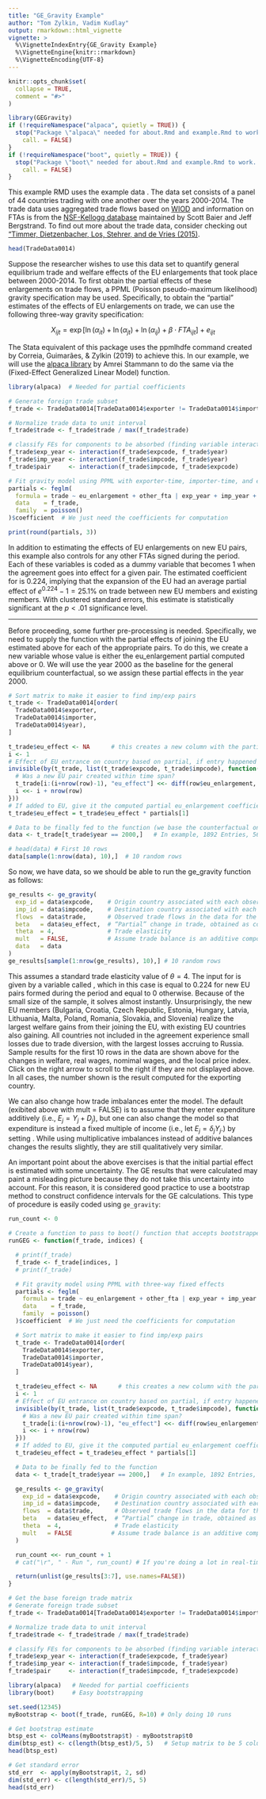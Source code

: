```yaml
---
title: "GE_Gravity Example"
author: "Tom Zylkin, Vadim Kudlay"
output: rmarkdown::html_vignette
vignette: >
  %\VignetteIndexEntry{GE_Gravity Example}
  %\VignetteEngine{knitr::rmarkdown}
  %\VignetteEncoding{UTF-8}
---
```


```r
knitr::opts_chunk$set(
  collapse = TRUE,
  comment = "#>"
)
```

```r
library(GEGravity)
if (!requireNamespace("alpaca", quietly = TRUE)) {
  stop("Package \"alpaca\" needed for about.Rmd and example.Rmd to work. Please install it.",
    call. = FALSE)
}
if (!requireNamespace("boot", quietly = TRUE)) {
  stop("Package \"boot\" needed for about.Rmd and example.Rmd to work. Please install it.",
    call. = FALSE)
}
```

This example RMD uses the example data \code{TradeData0014}. The data set consists of a panel of 44 countries trading with one another over the years 2000-2014. The trade data uses aggregated trade flows based on [WIOD](http://www.wiod.org/database/wiots16) and information on FTAs is from the [NSF-Kellogg database](https://sites.nd.edu/jeffrey-bergstrand/database-on-economic-integration-agreements/) maintained by Scott Baier and Jeff Bergstrand. To find out more about the trade data, consider checking out ["Timmer, Dietzenbacher, Los, Stehrer, and de Vries (2015)](https://www.researchgate.net/publication/274731196_An_Illustrated_User_Guide_to_the_World_Input-Output_Database_The_Case_of_Global_Automotive_Production).


```r
head(TradeData0014)
```

Suppose the researcher wishes to use this data set to quantify general equilibrium trade and welfare effects of the EU enlargements that took place between 2000-2014. To first obtain the partial effects of these enlargements on trade flows, a PPML (Poisson pseudo-maximum likelihood) gravity specification may be used. Specifically, to obtain the "partial" estimates of the effects of EU enlargements on trade, we can use the following three-way gravity specification:

$$X_{ijt} = \exp\bigg[\ln(\alpha_{it}) + \ln(\alpha_{jt}) + \ln(\alpha_{ij}) + \beta \cdot FTA_{ijt}\bigg] + e_{ijt}$$

The Stata equivalent of this package uses the ppmlhdfe command created by Correia, Guimarães, & Zylkin (2019) to achieve this. In our example, we will use the [alpaca library](https://cran.r-project.org/web/packages/alpaca/index.html) by Amrei Stammann to do the same via the \code{feglm} (Fixed-Effect Generalized Linear Model) function.

```r
library(alpaca)  # Needed for partial coefficients

# Generate foreign trade subset
f_trade <- TradeData0014[TradeData0014$exporter != TradeData0014$importer,]

# Normalize trade data to unit interval
f_trade$trade <- f_trade$trade / max(f_trade$trade)

# classify FEs for components to be absorbed (finding variable interactions)
f_trade$exp_year <- interaction(f_trade$expcode, f_trade$year)
f_trade$imp_year <- interaction(f_trade$impcode, f_trade$year)
f_trade$pair     <- interaction(f_trade$impcode, f_trade$expcode)

# Fit gravity model using PPML with exporter-time, importer-time, and exporter-importer FEs
partials <- feglm(
  formula = trade ~ eu_enlargement + other_fta | exp_year + imp_year + pair,
  data    = f_trade,
  family  = poisson()
)$coefficient  # We just need the coefficients for computation

print(round(partials, 3))
```

In addition to estimating the effects of EU enlargements on new EU pairs, this example also controls for any other FTAs signed during the period. Each of these variables is coded as a dummy variable that becomes 1 when the agreement goes into effect for a given pair. The estimated coefficient for \code{eu_enlargements} is 0.224, implying that the expansion of the EU had an average partial effect of $e^{0.224} − 1 = 25.1\%$ on trade between new EU members and existing members. With clustered standard errors, this estimate is statistically significant at the $p < .01$ significance level.

***

Before proceeding, some further pre-processing is needed. Specifically, we need to supply 
the function with the partial effects of joining the EU estimated above for each
of the appropriate pairs. To do this, we create a new variable whose value is either
the eu_enlargement partial computed above or 0. We will use the year 2000 as the baseline for 
the general equilibrium counterfactual, so we assign these partial effects in the year 2000. 


```r
# Sort matrix to make it easier to find imp/exp pairs
t_trade <- TradeData0014[order(
  TradeData0014$exporter,
  TradeData0014$importer,
  TradeData0014$year),
]

t_trade$eu_effect <- NA      # this creates a new column with the partial effect of EU membership for new EU pairs
i <- 1
# Effect of EU entrance on country based on partial, if entry happened
invisible(by(t_trade, list(t_trade$expcode, t_trade$impcode), function(row) {
  # Was a new EU pair created within time span?
  t_trade[i:(i+nrow(row)-1), "eu_effect"] <<- diff(row$eu_enlargement, lag=nrow(row)-1)
  i <<- i + nrow(row)
}))
# If added to EU, give it the computed partial eu_enlargement coefficient (0.224) as the effect
t_trade$eu_effect = t_trade$eu_effect * partials[1]

# Data to be finally fed to the function (we base the counterfactual on the year 2000.)
data <- t_trade[t_trade$year == 2000,]   # In example, 1892 Entries, 5676 removed

# head(data) # First 10 rows
data[sample(1:nrow(data), 10),]  # 10 random rows
```

So now, we have data, so we should be able to run the ge_gravity function as follows:

```r
ge_results <- ge_gravity(
  exp_id = data$expcode,    # Origin country associated with each observation
  imp_id = data$impcode,    # Destination country associated with each observation
  flows  = data$trade,      # Observed trade flows in the data for the year being used as the baseline
  beta   = data$eu_effect,  # “Partial” change in trade, obtained as coefficient from gravity estimation
  theta  = 4,               # Trade elasticity
  mult   = FALSE,           # Assume trade balance is an additive component of national expenditure
  data   = data
)
ge_results[sample(1:nrow(ge_results), 10),] # 10 random rows
```


This assumes a standard trade elasticity value of $\theta = 4$. The input for \code{beta} is given by a variable called \code{eu_effect}, which in this case is equal to 0.224 for new EU pairs formed during the period and equal to 0 otherwise. Because of the small size of the sample, it solves almost instantly. Unsurprisingly, the new EU members (Bulgaria, Croatia, Czech Republic, Estonia, Hungary, Latvia, Lithuania, Malta, Poland, Romania, Slovakia, and Slovenia) realize the largest welfare gains from their joining the EU, with existing EU countries also gaining. All countries not included in the agreement experience small losses due to trade diversion, with the largest losses accruing to Russia. Sample results for the first 10 rows in the data are shown above for the changes in welfare, real wages, nomimal wages, and the local price index. Click on the right arrow to scroll to the right if they are not displayed above. In all cases, the number shown is the result computed for the exporting country.

We can also change how trade imbalances enter the model. The default (exibited above with mult = FALSE) is to assume that they enter expenditure additively (i.e., $E_j = Y_j + D_j$), but one can also change the model so that expenditure is instead a fixed multiple of income (i.e., let $E_j = \delta_j Y_j$.) by setting \code{mult = TRUE}. While using multiplicative imbalances instead of additive balances changes the results slightly, they are still qualitatively very similar.

An important point about the above exercises is that the initial partial effect is estimated with some uncertainty. The GE results that were calculated may paint a misleading picture because they do not take this uncertainty into account. For this reason, it is considered good practice to use a bootstrap method to construct confidence intervals for the GE calculations. This type of procedure is easily coded using `ge_gravity`:

```r
run_count <- 0

# Create a function to pass to boot() function that accepts bootstrapped indices and computes partials and simulation results for each bootstrapped sample
runGEG <- function(f_trade, indices) {

  # print(f_trade)
  f_trade <- f_trade[indices, ]
  # print(f_trade)

  # Fit gravity model using PPML with three-way fixed effects
  partials <- feglm(
    formula = trade ~ eu_enlargement + other_fta | exp_year + imp_year + pair,
    data    = f_trade,
    family  = poisson()
  )$coefficient  # We just need the coefficients for computation

  # Sort matrix to make it easier to find imp/exp pairs
  t_trade <- TradeData0014[order(
    TradeData0014$exporter,
    TradeData0014$importer,
    TradeData0014$year),
  ]

  t_trade$eu_effect <- NA      # this creates a new column with the partial effect of EU membership for new EU pairs
  i <- 1
  # Effect of EU entrance on country based on partial, if entry happened
  invisible(by(t_trade, list(t_trade$expcode, t_trade$impcode), function(row) {
    # Was a new EU pair created within time span?
    t_trade[i:(i+nrow(row)-1), "eu_effect"] <<- diff(row$eu_enlargement, lag=nrow(row)-1)
    i <<- i + nrow(row)
  }))
  # If added to EU, give it the computed partial eu_enlargement coefficient as the effect
  t_trade$eu_effect = t_trade$eu_effect * partials[1]

  # Data to be finally fed to the function
  data <- t_trade[t_trade$year == 2000,]   # In example, 1892 Entries, 5676 removed

  ge_results <- ge_gravity(
    exp_id = data$expcode,    # Origin country associated with each observation
    imp_id = data$impcode,    # Destination country associated with each observation
    flows  = data$trade,      # Observed trade flows in the data for the year being used as the baseline
    beta   = data$eu_effect,  # “Partial” change in trade, obtained as coeff from gravity estimation
    theta  = 4,               # Trade elasticity
    mult   = FALSE           # Assume trade balance is an additive component of national expenditure
  )

  run_count <<- run_count + 1
  # cat("\r", " - Run ", run_count) # If you're doing a lot in real-time, uncomment to track progress

  return(unlist(ge_results[3:7], use.names=FALSE))
}

# Get the base foreign trade matrix
# Generate foreign trade subset
f_trade <- TradeData0014[TradeData0014$exporter != TradeData0014$importer,]

# Normalize trade data to unit interval
f_trade$trade <- f_trade$trade / max(f_trade$trade)

# classify FEs for components to be absorbed (finding variable interactions)
f_trade$exp_year <- interaction(f_trade$expcode, f_trade$year)
f_trade$imp_year <- interaction(f_trade$impcode, f_trade$year)
f_trade$pair     <- interaction(f_trade$impcode, f_trade$expcode)

library(alpaca)   # Needed for partial coefficients
library(boot)     # Easy bootstrapping

set.seed(12345)
myBootstrap <- boot(f_trade, runGEG, R=10) # Only doing 10 runs
```

```r
# Get bootstrap estimate
btsp_est <- colMeans(myBootstrap$t) - myBootstrap$t0
dim(btsp_est) <- c(length(btsp_est)/5, 5)   # Setup matrix to be 5 columns
head(btsp_est)
```

```r
# Get standard error
std_err  <- apply(myBootstrap$t, 2, sd)
dim(std_err) <- c(length(std_err)/5, 5)
head(std_err)
```
